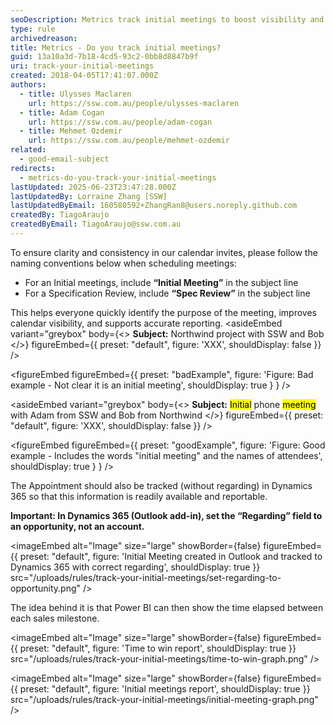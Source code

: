 ```yaml
---
seoDescription: Metrics track initial meetings to boost visibility and inform business decisions.
type: rule
archivedreason:
title: Metrics - Do you track initial meetings?
guid: 13a10a3d-7b18-4cd5-93c2-0bb8d8847b9f
uri: track-your-initial-meetings
created: 2018-04-05T17:41:07.000Z
authors:
  - title: Ulysses Maclaren
    url: https://ssw.com.au/people/ulysses-maclaren
  - title: Adam Cogan
    url: https://ssw.com.au/people/adam-cogan
  - title: Mehmet Ozdemir
    url: https://ssw.com.au/people/mehmet-ozdemir
related:
  - good-email-subject
redirects:
  - metrics-do-you-track-your-initial-meetings
lastUpdated: 2025-06-23T23:47:28.000Z
lastUpdatedBy: Lorraine Zhang [SSW]
lastUpdatedByEmail: 160580592+ZhangRan8@users.noreply.github.com
createdBy: TiagoAraujo
createdByEmail: TiagoAraujo@ssw.com.au
---
```


To ensure clarity and consistency in our calendar invites, please follow the naming conventions below when scheduling meetings:

* For an Initial meetings, include **“Initial Meeting”** in the subject line
* For a Specification Review, include **“Spec Review”** in the subject line

This helps everyone quickly identify the purpose of the meeting, improves calendar visibility, and supports accurate reporting.
<asideEmbed
  variant="greybox"
  body={<>
    **Subject:** Northwind project with SSW and Bob
  </>}
  figureEmbed={{
    preset: "default",
    figure: 'XXX',
    shouldDisplay: false
  }}
/>

<figureEmbed figureEmbed={{
  preset: "badExample",
  figure: 'Figure: Bad example - Not clear it is an initial meeting',
  shouldDisplay: true
} } />


<asideEmbed
  variant="greybox"
  body={<>
    **Subject:** <mark>Initial</mark> phone <mark>meeting</mark> with Adam from SSW and Bob from Northwind
  </>}
  figureEmbed={{
    preset: "default",
    figure: 'XXX',
    shouldDisplay: false
  }}
/>

<figureEmbed figureEmbed={{
  preset: "goodExample",
  figure: 'Figure: Good example - Includes the words "initial meeting" and the names of attendees',
  shouldDisplay: true
} } />


The Appointment should also be tracked (without regarding) in Dynamics 365 so that this information is readily available and reportable.

**Important: In Dynamics 365 (Outlook add-in), set the “Regarding” field to an opportunity, not an account.**


<imageEmbed
  alt="Image"
  size="large"
  showBorder={false}
  figureEmbed={{
    preset: "default",
    figure: 'Initial Meeting created in Outlook and tracked to Dynamics 365 with correct regarding',
    shouldDisplay: true
  }}
  src="/uploads/rules/track-your-initial-meetings/set-regarding-to-opportunity.png"
/>

The idea behind it is that Power BI can then show the time elapsed between each sales milestone.


<imageEmbed
  alt="Image"
  size="large"
  showBorder={false}
  figureEmbed={{
    preset: "default",
    figure: 'Time to win report',
    shouldDisplay: true
  }}
  src="/uploads/rules/track-your-initial-meetings/time-to-win-graph.png"
/>


<imageEmbed
  alt="Image"
  size="large"
  showBorder={false}
  figureEmbed={{
    preset: "default",
    figure: 'Initial meetings report',
    shouldDisplay: true
  }}
  src="/uploads/rules/track-your-initial-meetings/initial-meeting-graph.png"
/>
